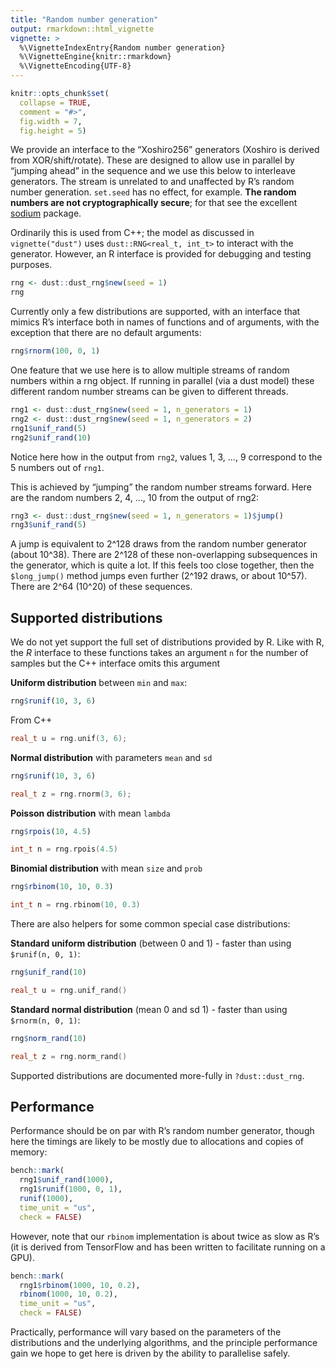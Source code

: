 ```yaml
---
title: "Random number generation"
output: rmarkdown::html_vignette
vignette: >
  %\VignetteIndexEntry{Random number generation}
  %\VignetteEngine{knitr::rmarkdown}
  %\VignetteEncoding{UTF-8}
---
```


```r
knitr::opts_chunk$set(
  collapse = TRUE,
  comment = "#>",
  fig.width = 7,
  fig.height = 5)
```

We provide an interface to the "Xoshiro256" generators (Xoshiro is derived from XOR/shift/rotate). These are designed to allow use in parallel by "jumping ahead" in the sequence and we use this below to interleave generators. The stream is unrelated to and unaffected by R's random number generation. `set.seed` has no effect, for example. **The random numbers are not cryptographically secure**; for that see the excellent [sodium](https://cran.r-project.org/package=sodium) package.

Ordinarily this is used from C++; the model as discussed in `vignette("dust")` uses `dust::RNG<real_t, int_t>` to interact with the generator. However, an R interface is provided for debugging and testing purposes.

```r
rng <- dust::dust_rng$new(seed = 1)
rng
```

Currently only a few distributions are supported, with an interface that mimics R's interface both in names of functions and of arguments, with the exception that there are no default arguments:

```r
rng$rnorm(100, 0, 1)
```

One feature that we use here is to allow multiple streams of random numbers within a rng object. If running in parallel (via a dust model) these different random number streams can be given to different threads.

```r
rng1 <- dust::dust_rng$new(seed = 1, n_generators = 1)
rng2 <- dust::dust_rng$new(seed = 1, n_generators = 2)
rng1$unif_rand(5)
rng2$unif_rand(10)
```

Notice here how in the output from `rng2`, values 1, 3, ..., 9 correspond to the 5 numbers out of `rng1`.

This is achieved by "jumping" the random number streams forward.  Here are the random numbers 2, 4, ..., 10 from the output of rng2:

```r
rng3 <- dust::dust_rng$new(seed = 1, n_generators = 1)$jump()
rng3$unif_rand(5)
```

A jump is equivalent to 2^128 draws from the random number generator (about 10^38). There are 2^128 of these non-overlapping subsequences in the generator, which is quite a lot. If this feels too close together, then the `$long_jump()` method jumps even further (2^192 draws, or about 10^57). There are 2^64 (10^20) of these sequences.

## Supported distributions

We do not yet support the full set of distributions provided by R. Like with R, the *R* interface to these functions takes an argument `n` for the number of samples but the C++ interface omits this argument

**Uniform distribution** between `min` and `max`:

```r
rng$runif(10, 3, 6)
```

From C++

```cc
real_t u = rng.unif(3, 6);
```

**Normal distribution** with parameters `mean` and `sd`

```r
rng$runif(10, 3, 6)
```

```cc
real_t z = rng.rnorm(3, 6);
```

**Poisson distribution** with mean `lambda`

```r
rng$rpois(10, 4.5)
```

```cc
int_t n = rng.rpois(4.5)
```

**Binomial distribution** with mean `size` and `prob`

```r
rng$rbinom(10, 10, 0.3)
```

```cc
int_t n = rng.rbinom(10, 0.3)
```

There are also helpers for some common special case distributions:

**Standard uniform distribution** (between 0 and 1) - faster than using `$runif(n, 0, 1)`:

```r
rng$unif_rand(10)
```

```cc
real_t u = rng.unif_rand()
```

**Standard normal distribution** (mean 0 and sd 1) - faster than using `$rnorm(n, 0, 1)`:

```r
rng$norm_rand(10)
```

```cc
real_t z = rng.norm_rand()
```

Supported distributions are documented more-fully in `?dust::dust_rng`.

## Performance

Performance should be on par with R's random number generator, though here the timings are likely to be mostly due to allocations and copies of memory:

```r
bench::mark(
  rng1$unif_rand(1000),
  rng1$runif(1000, 0, 1),
  runif(1000),
  time_unit = "us",
  check = FALSE)
```

However, note that our `rbinom` implementation is about twice as slow as R's (it is derived from TensorFlow and has been written to facilitate running on a GPU).

```r
bench::mark(
  rng1$rbinom(1000, 10, 0.2),
  rbinom(1000, 10, 0.2),
  time_unit = "us",
  check = FALSE)
```

Practically, performance will vary based on the parameters of the distributions and the underlying algorithms, and the principle performance gain we hope to get here is driven by the ability to parallelise safely.

